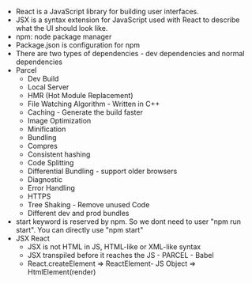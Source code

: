 - React is a JavaScript library for building user interfaces.
- JSX is a syntax extension for JavaScript used with React to describe what the UI should look like.
- npm: node package manager
- Package.json is configuration for npm
- There are two types of dependencies - dev dependencies and normal dependencies
- Parcel 
    - Dev Build
    - Local Server
    - HMR (Hot Module Replacement)
    - File Watching Algorithm - Written in C++
    - Caching - Generate the build faster
    - Image Optimization
    - Minification
    - Bundling
    - Compres
    - Consistent hashing
    - Code Splitting
    - Differential Bundling - support older browsers
    - Diagnostic
    - Error Handling
    - HTTPS
    - Tree Shaking - Remove unused Code
    - Different dev and prod bundles
- start keyword is reserved by npm. So we dont need to user "npm run start". You can directly use "npm start"
- JSX React 
    - JSX is not HTML in JS, HTML-like or XML-like syntax
    - JSX transpiled before it  reaches the JS - PARCEL - Babel
    - React.createElement => ReactElement- JS Object => HtmlElement(render)





